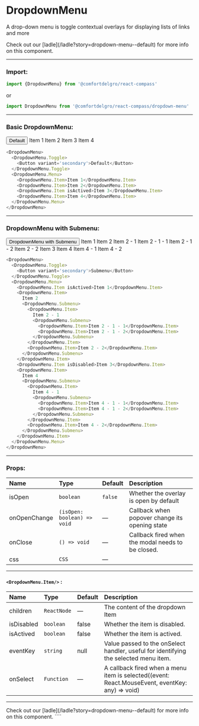 
# DropdownMenu

A drop-down menu is toggle contextual overlays for displaying lists of links and more

<Callout>
  Check out our [ladle](/ladle?story=dropdown-menu--default) for more info on
  this component.
</Callout>

---

### Import:

```js
import {DropdownMenu} from '@comfortdelgro/react-compass'
```

or

```js
import DropdownMenu from '@comfortdelgro/react-compass/dropdown-menu'
```

---

### Basic DropdownMenu:

<DropdownMenu>
  <DropdownMenu.Toggle>
    <Button variant='secondary'>Default</Button>
  </DropdownMenu.Toggle>
  <DropdownMenu.Menu>
    <DropdownMenu.Item>Item 1</DropdownMenu.Item>
    <DropdownMenu.Item>Item 2</DropdownMenu.Item>
    <DropdownMenu.Item isActived>Item 3</DropdownMenu.Item>
    <DropdownMenu.Item>Item 4</DropdownMenu.Item>
  </DropdownMenu.Menu>
</DropdownMenu>

```js
<DropdownMenu>
  <DropdownMenu.Toggle>
    <Button variant='secondary'>Default</Button>
  </DropdownMenu.Toggle>
  <DropdownMenu.Menu>
    <DropdownMenu.Item>Item 1</DropdownMenu.Item>
    <DropdownMenu.Item>Item 2</DropdownMenu.Item>
    <DropdownMenu.Item isActived>Item 3</DropdownMenu.Item>
    <DropdownMenu.Item>Item 4</DropdownMenu.Item>
  </DropdownMenu.Menu>
</DropdownMenu>
```

---

### DropdownMenu with Submenu:

<DropdownMenu>
  <DropdownMenu.Toggle>
    <Button variant='secondary'>DropdownMenu with Submenu</Button>
  </DropdownMenu.Toggle>
  <DropdownMenu.Menu>
    <DropdownMenu.Item isActived>Item 1</DropdownMenu.Item>
    <DropdownMenu.Item>
      Item 2
      <DropdownMenu.Submenu>
        <DropdownMenu.Item>
          Item 2 - 1
          <DropdownMenu.Submenu>
            <DropdownMenu.Item>Item 2 - 1 - 1</DropdownMenu.Item>
            <DropdownMenu.Item>Item 2 - 1 - 2</DropdownMenu.Item>
          </DropdownMenu.Submenu>
        </DropdownMenu.Item>
        <DropdownMenu.Item>Item 2 - 2</DropdownMenu.Item>
      </DropdownMenu.Submenu>
    </DropdownMenu.Item>
    <DropdownMenu.Item isDisabled>Item 3</DropdownMenu.Item>
    <DropdownMenu.Item>
      Item 4
      <DropdownMenu.Submenu>
        <DropdownMenu.Item>Item 4 - 1</DropdownMenu.Item>
        <DropdownMenu.Item>Item 4 - 2</DropdownMenu.Item>
      </DropdownMenu.Submenu>
    </DropdownMenu.Item>
  </DropdownMenu.Menu>
</DropdownMenu>

```js
<DropdownMenu>
  <DropdownMenu.Toggle>
    <Button variant='secondary'>Submenu</Button>
  </DropdownMenu.Toggle>
  <DropdownMenu.Menu>
    <DropdownMenu.Item isActived>Item 1</DropdownMenu.Item>
    <DropdownMenu.Item>
      Item 2
      <DropdownMenu.Submenu>
        <DropdownMenu.Item>
          Item 2 - 1
          <DropdownMenu.Submenu>
            <DropdownMenu.Item>Item 2 - 1 - 1</DropdownMenu.Item>
            <DropdownMenu.Item>Item 2 - 1 - 2</DropdownMenu.Item>
          </DropdownMenu.Submenu>
        </DropdownMenu.Item>
        <DropdownMenu.Item>Item 2 - 2</DropdownMenu.Item>
      </DropdownMenu.Submenu>
    </DropdownMenu.Item>
    <DropdownMenu.Item isDisabled>Item 3</DropdownMenu.Item>
    <DropdownMenu.Item>
      Item 4
      <DropdownMenu.Submenu>
        <DropdownMenu.Item>
          Item 4 - 1
          <DropdownMenu.Submenu>
            <DropdownMenu.Item>Item 4 - 1 - 1</DropdownMenu.Item>
            <DropdownMenu.Item>Item 4 - 1 - 2</DropdownMenu.Item>
          </DropdownMenu.Submenu>
        </DropdownMenu.Item>
        <DropdownMenu.Item>Item 4 - 2</DropdownMenu.Item>
      </DropdownMenu.Submenu>
    </DropdownMenu.Item>
  </DropdownMenu.Menu>
</DropdownMenu>
```

---

### Props:

| Name         | Type                        | Default | Description                                       |
| :----------- | :-------------------------- | :------ | :------------------------------------------------ |
| isOpen       | `boolean`                   | `false` | Whether the overlay is open by default            |
| onOpenChange | `(isOpen: boolean) => void` | —       | Callback when popover change its opening state    |
| onClose      | `() => void`                | —       | Callback fired when the modal needs to be closed. |
| css          | `CSS`                       | —       |                                                   |

---

#### `<DropdownMenu.Item/>` :

| Name       | Type        | Default | Description                                                                                     |
| :--------- | :---------- | :------ | :---------------------------------------------------------------------------------------------- |
| children   | `ReactNode` | —       | The content of the dropdown Item                                                                |
| isDisabled | `boolean`   | false   | Whether the item is disabled.                                                                   |
| isActived  | `boolean`   | false   | Whether the item is actived.                                                                    |
| eventKey   | `string`    | null    | Value passed to the onSelect handler, useful for identifying the selected menu item.            |
| onSelect   | `Function`  | —       | A callback fired when a menu item is selected((event: React.MouseEvent, eventKey: any) => void) |

---

<Callout>
  Check out our [ladle](/ladle?story=dropdown-menu--default) for more info on
  this component.
</Callout>
````
